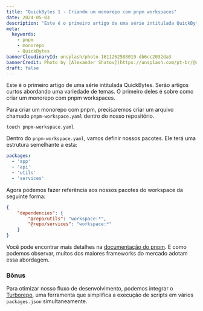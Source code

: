 ```yaml
---
title: "QuickBytes 1 - Criando um monorepo com pnpm workspaces"
date: 2024-05-03
description: "Este é o primeiro artigo de uma série intitulada QuickBytes. Serão artigos curtos abordando uma variedade de temas. O primeiro deles é sobre como criar um monorepo com pnpm workspaces."
meta:
  keywords:
    - pnpm
    - monorepo
    - QuickBytes
bannerCloudinaryId: unsplash/photo-1611262588019-db6cc2032da3
bannerCredit: Photo by [Alexander Shatov](https://unsplash.com/pt-br/@alexbemore)
draft: false
---
```


Este é o primeiro artigo de uma série intitulada QuickBytes. Serão artigos curtos abordando uma variedade de temas. O primeiro deles é sobre como criar um monorepo com pnpm workspaces.

Para criar um monorepo com pnpm, precisaremos criar um arquivo chamado `pnpm-workspace.yaml` dentro do nosso repositório.

```shell
touch pnpm-workspace.yaml
```

Dentro do `pnpm-workspace.yaml`, vamos definir nossos pacotes. Ele terá uma estrutura semelhante a esta:

```yml
packages:
  - 'app'
  - 'api'
  - 'utils'
  - 'services'
```

Agora podemos fazer referência aos nossos pacotes do workspace da seguinte forma:

```json
{  
	"dependencies": {  
		"@repo/utils": "workspace:*",
		"@repo/services": "workspace:*"  
	}  
}
```

Você pode encontrar mais detalhes na [documentação do pnpm](https://pnpm.io/workspaces). E como podemos observar, muitos dos maiores frameworks do mercado adotam essa abordagem.

### Bônus 

Para otimizar nosso fluxo de desenvolvimento, podemos integrar o [Turborepo](https://turbo.build/repo/docs/getting-started/add-to-project), uma ferramenta que simplifica a execução de scripts em vários `packages.json` simultaneamente.

 
